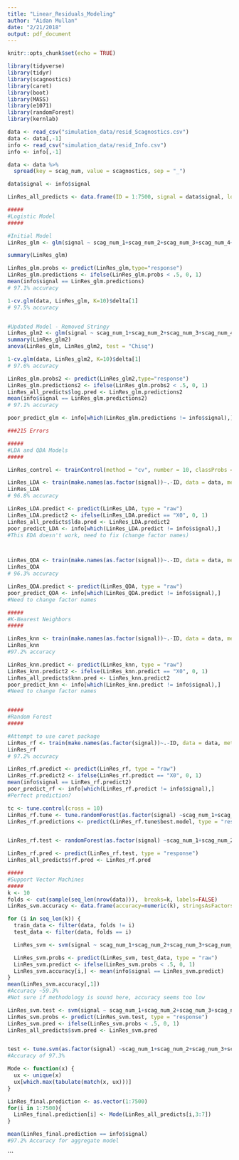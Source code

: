```yaml
---
title: "Linear_Residuals_Modeling"
author: "Aidan Mullan"
date: "2/21/2018"
output: pdf_document
---
```

```r
knitr::opts_chunk$set(echo = TRUE)
```

```r
library(tidyverse)
library(tidyr)
library(scagnostics)
library(caret)
library(boot)
library(MASS)
library(e1071)
library(randomForest)
library(kernlab)
```

```r
data <- read_csv("simulation_data/resid_Scagnostics.csv")
data <- data[,-1]
info <- read_csv("simulation_data/resid_Info.csv")
info <- info[,-1]

data <- data %>%
  spread(key = scag_num, value = scagnostics, sep = "_")

data$signal <- info$signal

LinRes_all_predicts <- data.frame(ID = 1:7500, signal = data$signal, log.pred = numeric(7500), lda.pred = numeric(7500), knn.pred = numeric(7500), rf.pred = numeric(7500), svm.pred = numeric(7500))
```

```r
#####
#Logistic Model
#####

#Initial Model
LinRes_glm <- glm(signal ~ scag_num_1+scag_num_2+scag_num_3+scag_num_4+scag_num_5+scag_num_6+scag_num_7+scag_num_8+scag_num_9, data = data, family = "binomial")

summary(LinRes_glm)

LinRes_glm.probs <- predict(LinRes_glm,type="response")
LinRes_glm.predictions <- ifelse(LinRes_glm.probs < .5, 0, 1)
mean(info$signal == LinRes_glm.predictions)
# 97.1% accuracy

1-cv.glm(data, LinRes_glm, K=10)$delta[1]
# 97.5% accuracy


#Updated Model - Removed Stringy
LinRes_glm2 <- glm(signal ~ scag_num_1+scag_num_2+scag_num_3+scag_num_4+scag_num_5+scag_num_6+scag_num_7+scag_num_9, data = data, family = "binomial")
summary(LinRes_glm2)
anova(LinRes_glm, LinRes_glm2, test = "Chisq")

1-cv.glm(data, LinRes_glm2, K=10)$delta[1]
# 97.6% accuracy

LinRes_glm.probs2 <- predict(LinRes_glm2,type="response")
LinRes_glm.predictions2 <- ifelse(LinRes_glm.probs2 < .5, 0, 1)
LinRes_all_predicts$log.pred <- LinRes_glm.predictions2
mean(info$signal == LinRes_glm.predictions2)
# 97.1% accuracy

poor_predict_glm <- info[which(LinRes_glm.predictions != info$signal),]

###215 Errors
```

```r
#####
#LDA and QDA Models
#####

LinRes_control <- trainControl(method = "cv", number = 10, classProbs = TRUE)

LinRes_LDA <- train(make.names(as.factor(signal))~.-ID, data = data, method = "lda", trControl = LinRes_control)
LinRes_LDA
# 96.8% accuracy

LinRes_LDA.predict <- predict(LinRes_LDA, type = "raw")
LinRes_LDA.predict2 <- ifelse(LinRes_LDA.predict == "X0", 0, 1)
LinRes_all_predicts$lda.pred <- LinRes_LDA.predict2
poor_predict_LDA <- info[which(LinRes_LDA.predict != info$signal),]
#This EDA doesn't work, need to fix (change factor names)



LinRes_QDA <- train(make.names(as.factor(signal))~.-ID, data = data, method = "qda", trControl = LinRes_control)
LinRes_QDA
# 96.3% accuracy

LinRes_QDA.predict <- predict(LinRes_QDA, type = "raw")
poor_predict_QDA <- info[which(LinRes_QDA.predict != info$signal),]
#Need to change factor names
```

```r
#####
#K-Nearest Neighbors
#####

LinRes_knn <- train(make.names(as.factor(signal))~.-ID, data = data, method = "knn", trControl = LinRes_control, tuneGrid = expand.grid(k = 1:25), metric = "Accuracy")
LinRes_knn
#97.2% accuracy

LinRes_knn.predict <- predict(LinRes_knn, type = "raw")
LinRes_knn.predict2 <- ifelse(LinRes_knn.predict == "X0", 0, 1)
LinRes_all_predicts$knn.pred <- LinRes_knn.predict2
poor_predict_knn <- info[which(LinRes_knn.predict != info$signal),]
#Need to change factor names



```

```r
#####
#Random Forest
#####

#Attempt to use caret package
LinRes_rf <- train(make.names(as.factor(signal))~.-ID, data = data, method = "rf", trControl = LinRes_control, metric = "Accuracy", tuneGrid = expand.grid(mtry = 1:9))
LinRes_rf
# 97.2% accuracy

LinRes_rf.predict <- predict(LinRes_rf, type = "raw")
LinRes_rf.predict2 <- ifelse(LinRes_rf.predict == "X0", 0, 1)
mean(info$signal == LinRes_rf.predict2)
poor_predict_rf <- info[which(LinRes_rf.predict != info$signal),]
#Perfect prediction?

tc <- tune.control(cross = 10)
LinRes_rf.tune <- tune.randomForest(as.factor(signal) ~scag_num_1+scag_num_2+scag_num_3+scag_num_4+scag_num_5+scag_num_6+scag_num_7+scag_num_8+scag_num_9, data = data, tunecontrol = tc)
LinRes_rf.predictions <- predict(LinRes_rf.tune$best.model, type = "response")


LinRes_rf.test <- randomForest(as.factor(signal) ~scag_num_1+scag_num_2+scag_num_3+scag_num_4+scag_num_5+scag_num_6+scag_num_7+scag_num_8+scag_num_9, data = data, ntree=100, importance =T)

LinRes_rf.pred <- predict(LinRes_rf.test, type = "response")
LinRes_all_predicts$rf.pred <- LinRes_rf.pred

```

```r
#####
#Support Vector Machines
#####
k <- 10
folds <- cut(sample(seq_len(nrow(data))),  breaks=k, labels=FALSE) 
LinRes_svm.accuracy <- data.frame(accuracy=numeric(k), stringsAsFactors = FALSE)

for (i in seq_len(k)) {
  train_data <- filter(data, folds != i) 
  test_data <- filter(data, folds == i)

  LinRes_svm <- svm(signal ~ scag_num_1+scag_num_2+scag_num_3+scag_num_4+scag_num_5+scag_num_6+scag_num_7+scag_num_8+scag_num_9, data = train_data)

  LinRes_svm.probs <- predict(LinRes_svm, test_data, type = "raw")
  LinRes_svm.predict <- ifelse(LinRes_svm.probs < .5, 0, 1)
  LinRes_svm.accuracy[i,] <- mean(info$signal == LinRes_svm.predict)
}
mean(LinRes_svm.accuracy[,1])
#Accuracy ~59.3%
#Not sure if methodology is sound here, accuracy seems too low

LinRes_svm.test <- svm(signal ~ scag_num_1+scag_num_2+scag_num_3+scag_num_4+scag_num_5+scag_num_6+scag_num_7+scag_num_8+scag_num_9, data = data)
LinRes_svm.probs <- predict(LinRes_svm.test, type = "response")
LinRes_svm.pred <- ifelse(LinRes_svm.probs < .5, 0, 1) 
LinRes_all_predicts$svm.pred <- LinRes_svm.pred


test <- tune.svm(as.factor(signal) ~scag_num_1+scag_num_2+scag_num_3+scag_num_4+scag_num_5+scag_num_6+scag_num_7+scag_num_8+scag_num_9, data = data, tunecontrol = tc)
#Accuracy of 97.3%
```


```r
Mode <- function(x) {
  ux <- unique(x)
  ux[which.max(tabulate(match(x, ux)))]
}

LinRes_final.prediction <- as.vector(1:7500)
for(i in 1:7500){
  LinRes_final.prediction[i] <- Mode(LinRes_all_predicts[i,3:7])
}

mean(LinRes_final.prediction == info$signal)
#97.2% Accuracy for aggregate model
```
```

